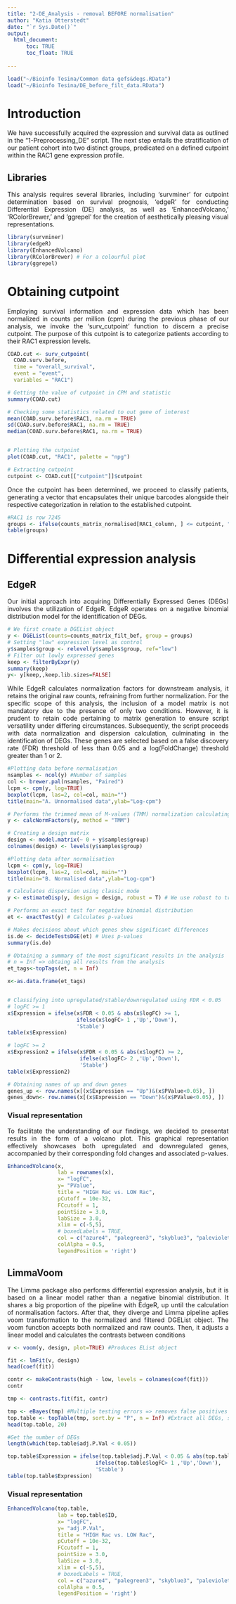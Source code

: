 ```yaml
---
title: "2-DE_Analysis - removal BEFORE normalisation"
author: "Katia Otterstedt"
date: "`r Sys.Date()`"
output: 
  html_document:
      toc: TRUE
      toc_float: TRUE
    
---
```

<style>
body {
text-align: justify}
</style>

```r
load("~/Bioinfo Tesina/Common data gefs&degs.RData") 
load("~/Bioinfo Tesina/DE_before_filt_data.RData")
```

# Introduction
We have successfully acquired the expression and survival data as outlined in the "1-Preprocessing_DE" script. The next step entails the stratification of our patient cohort into two distinct groups, predicated on a defined cutpoint within the RAC1 gene expression profile.

## Libraries
This analysis requires several libraries, including 'survminer' for cutpoint determination based on survival prognosis, 'edgeR' for conducting Differential Expression (DE) analysis, as well as 'EnhancedVolcano,' 'RColorBrewer,' and 'ggrepel' for the creation of aesthetically pleasing visual representations.
```r
library(survminer)
library(edgeR)
library(EnhancedVolcano)
library(RColorBrewer) # For a colourful plot
library(ggrepel)
```

# Obtaining cutpoint
Employing survival information and expression data which has been normalized in counts per million (cpm) during the previous phase of our analysis, we invoke the 'surv_cutpoint' function to discern a precise cutpoint. The purpose of this cutpoint is to categorize patients according to their RAC1 expression levels.
```r
COAD.cut <- surv_cutpoint(
  COAD.surv.before,
  time = "overall_survival",
  event = "event",
  variables = "RAC1")

# Getting the value of cutpoint in CPM and statistic
summary(COAD.cut)

# Checking some statistics related to out gene of interest
mean(COAD.surv.before$RAC1, na.rm = TRUE) 
sd(COAD.surv.before$RAC1, na.rm = TRUE)
median(COAD.surv.before$RAC1, na.rm = TRUE)


# Plotting the cutpoint
plot(COAD.cut, "RAC1", palette = "npg")

# Extracting cutpoint
cutpoint <- COAD.cut[["cutpoint"]]$cutpoint
```

Once the cutpoint has been determined, we proceed to classify patients, generating a vector that encapsulates their unique barcodes alongside their respective categorization in relation to the established cutpoint.

```r
#RAC1 is row 7245
groups <- ifelse(counts_matrix_normalised[RAC1_column, ] <= cutpoint, "low", "high")
table(groups)
```

# Differential expression analysis

## EdgeR
Our initial approach into acquiring Differentially Expressed Genes (DEGs) involves the utilization of EdgeR. EdgeR operates on a negative binomial distribution model for the identification of DEGs. 

```r
# We first create a DGEList object
y <- DGEList(counts=counts_matrix_filt_bef, group = groups)
# Setting "low" expression level as control
y$samples$group <- relevel(y$samples$group, ref="low")
# Filter out lowly expressed genes
keep <- filterByExpr(y) 
summary(keep)
y<- y[keep,,keep.lib.sizes=FALSE]
```

While EdgeR calculates normalization factors for downstream analysis, it retains the original raw counts, refraining from further normalization.
For the specific scope of this analysis, the inclusion of a model matrix is not mandatory due to the presence of only two conditions. However, it is prudent to retain code pertaining to matrix generation to ensure script versatility under differing circumstances.
Subsequently, the script proceeds with data normalization and dispersion calculation, culminating in the identification of DEGs. These genes are selected based on a false discovery rate (FDR) threshold of less than 0.05 and a log(FoldChange) threshold greater than 1 or 2.
```r
#Plotting data before normalisation
nsamples <- ncol(y) #Number of samples
col <- brewer.pal(nsamples, "Paired")
lcpm <- cpm(y, log=TRUE)
boxplot(lcpm, las=2, col=col, main="")
title(main="A. Unnormalised data",ylab="Log-cpm")

# Performs the trimmed mean of M-values (TMM) normalization calculating normalization factors
y <- calcNormFactors(y, method = "TMM") 

# Creating a design matrix 
design <- model.matrix(~ 0 + y$samples$group)
colnames(design) <- levels(y$samples$group)

#Plotting data after normalisation 
lcpm <- cpm(y, log=TRUE)
boxplot(lcpm, las=2, col=col, main="")
title(main="B. Normalised data",ylab="Log-cpm")

# Calculates dispersion using classic mode
y <- estimateDisp(y, design = design, robust = T) # We use robust to treat possible outliers

# Performs an exact test for negative binomial distribution
et <- exactTest(y) # Calculates p-values

# Makes decisions about which genes show significant differences
is.de <- decideTestsDGE(et) # Uses p-values
summary(is.de)

# Obtaining a summary of the most significant results in the analysis
# n = Inf => obtaing all results from the analysis
et_tags<-topTags(et, n = Inf)

x<-as.data.frame(et_tags)


# Classifying into upregulated/stable/downregulated using FDR < 0.05
# logFC >= 1
x$Expression = ifelse(x$FDR < 0.05 & abs(x$logFC) >= 1, 
                      ifelse(x$logFC> 1 ,'Up','Down'),
                      'Stable')
table(x$Expression)

# logFC >= 2
x$Expression2 = ifelse(x$FDR < 0.05 & abs(x$logFC) >= 2, 
                       ifelse(x$logFC> 2 ,'Up','Down'),
                       'Stable')
table(x$Expression2)

# Obtaining names of up and down genes
genes_up <- row.names(x[(x$Expression == "Up")&(x$PValue<0.05), ])
genes_down<- row.names(x[(x$Expression == "Down")&(x$PValue<0.05), ])
```

### Visual representation
To facilitate the understanding of our findings, we decided to presentat results in the form of a volcano plot. This graphical representation effectively showcases both upregulated and downregulated genes, accompanied by their corresponding fold changes and associated p-values.
```r
EnhancedVolcano(x,
                lab = rownames(x),
                x= "logFC",
                y= "PValue",
                title = "HIGH Rac vs. LOW Rac",
                pCutoff = 10e-32,
                FCcutoff = 1,
                pointSize = 3.0,
                labSize = 3.0,
                xlim = c(-5,5),
                # boxedLabels = TRUE,
                col = c("azure4", "palegreen3", "skyblue3", "palevioletred"),
                colAlpha = 0.5,
                legendPosition = 'right')
```


## LimmaVoom
The Limma package also performs differential expression analysis, but it is based on a linear model rather than a negative binomial distribution.
It shares a big proportion of the pipeline with EdgeR, up until the calculation of normalisation factors.
After that, they diverge and Limma pipeline aplies voom transformation to the normalized and filtered DGEList object. The voom function accepts both normalized and raw counts.
Then, it adjusts a linear model and calculates the contrasts between conditions

```r
v <- voom(y, design, plot=TRUE) #Produces EList object

fit <- lmFit(v, design)
head(coef(fit))

contr <- makeContrasts(high - low, levels = colnames(coef(fit)))
contr

tmp <- contrasts.fit(fit, contr)

tmp <- eBayes(tmp) #Multiple testing errors => removes false positives 
top.table <- topTable(tmp, sort.by = "P", n = Inf) #Extract all DEGs, sort by pvalue
head(top.table, 20)

#Get the number of DEGs
length(which(top.table$adj.P.Val < 0.05))

top.table$Expression = ifelse(top.table$adj.P.Val < 0.05 & abs(top.table$logFC) >= 1, 
                            ifelse(top.table$logFC> 1 ,'Up','Down'),
                            'Stable')
table(top.table$Expression)
```
### Visual representation
```r
EnhancedVolcano(top.table,
                lab = top.table$ID,
                x= "logFC",
                y= "adj.P.Val",
                title = "HIGH Rac vs. LOW Rac",
                pCutoff = 10e-32,
                FCcutoff = 1,
                pointSize = 3.0,
                labSize = 3.0,
                xlim = c(-5,5),
                # boxedLabels = TRUE,
                col = c("azure4", "palegreen3", "skyblue3", "palevioletred"),
                colAlpha = 0.5,
                legendPosition = 'right')
```